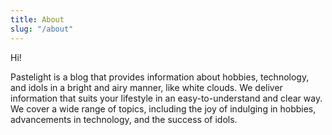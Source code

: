```yaml
---
title: About
slug: "/about"
---
```


Hi!

Pastelight is a blog that provides information about hobbies, technology, and idols in a bright and airy manner, like white clouds. 
We deliver information that suits your lifestyle in an easy-to-understand and clear way. 
We cover a wide range of topics, including the joy of indulging in hobbies, advancements in technology, and the success of idols.
